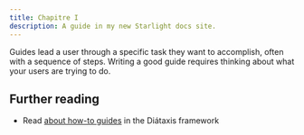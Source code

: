 ```yaml
---
title: Chapitre I
description: A guide in my new Starlight docs site.
---
```


Guides lead a user through a specific task they want to accomplish, often with a sequence of steps.
Writing a good guide requires thinking about what your users are trying to do.




<TestMatter client:visible />

## Further reading

- Read [about how-to guides](https://diataxis.fr/how-to-guides/) in the Diátaxis framework
